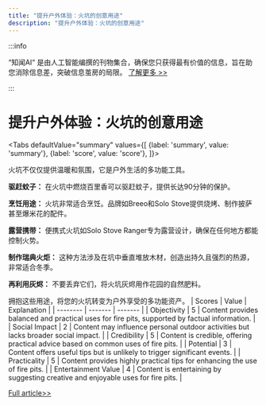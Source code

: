 ```yaml
---
title: "提升户外体验：火坑的创意用途"
description: "提升户外体验：火坑的创意用途"
---
```



:::info

“知闻AI“ 是由人工智能编撰的刊物集合，确保您只获得最有价值的信息，旨在助您消除信息差，突破信息茧房的局限。  [了解更多 >>](/zh-Hans/docs/guides)

:::

# 提升户外体验：火坑的创意用途


<Tabs
	defaultValue="summary"
	values={[
	{label: 'summary', value: 'summary'},
	{label: 'score', value: 'score'},
]}>
<TabItem value="summary">


火坑不仅仅提供温暖和氛围，它是户外生活的多功能工具。

**驱赶蚊子：** 在火坑中燃烧百里香可以驱赶蚊子，提供长达90分钟的保护。

**烹饪用途：** 火坑非常适合烹饪。品牌如Breeo和Solo Stove提供烧烤、制作披萨甚至爆米花的配件。

**露营携带：** 便携式火坑如Solo Stove Ranger专为露营设计，确保在任何地方都能控制火势。

**制作瑞典火炬：** 这种方法涉及在坑中垂直堆放木材，创造出持久且强烈的热源，非常适合冬季。

**再利用灰烬：** 不要丢弃它们，将火坑灰烬用作花园的自然肥料。

拥抱这些用途，将您的火坑转变为户外享受的多功能资产。
</TabItem>
<TabItem value="score">
	| Scores     | Value   | Explanation |
	| -------- | ------- | ------- |
	| Objectivity  | 5    | Content provides balanced and practical uses for fire pits, supported by factual information.    |
	| Social Impact | 2     | Content may influence personal outdoor activities but lacks broader social impact.    |
	| Credibility    | 5    | Content is credible, offering practical advice based on common uses of fire pits.    |
	| Potential    | 3    | Content offers useful tips but is unlikely to trigger significant events.    |
	| Practicality    | 5    | Content provides highly practical tips for enhancing the use of fire pits.    |
	| Entertainment Value    | 4    | Content is entertaining by suggesting creative and enjoyable uses for fire pits.    |
</TabItem>
</Tabs>

[Full article>>](https://www.cnet.com/home/yard-and-outdoors/5-clever-ways-to-use-your-fire-pit-all-summer-long/#ftag=CAD590a51e)
